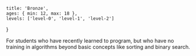 	title: 'Bronze',
	ages: { min: 12, max: 18 },
	levels: ['level-0', 'level-1', 'level-2']
}

For students who have recently learned to program, but who have no training in algorithms beyond basic concepts like sorting and binary search.
